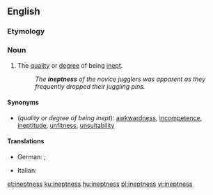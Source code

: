 ==English==

===Etymology===
{{suffix|en|inept|ness}}

===Noun===
{{en-noun|-|es}}

# The [[quality]] or [[degree]] of being [[inept]].
#: ''The '''ineptness''' of the novice jugglers was apparent as they frequently dropped their juggling pins.''

====Synonyms====
* (''quality or degree of being inept''): [[awkwardness]], [[incompetence]], [[ineptitude]], [[unfitness]], [[unsuitability]]

====Translations====
{{trans-top|being inept}}
* German: {{t+|de|Unfähigkeit|f}} {{qual|inability}}; {{t|de|Untauglichkeit|f}} {{qual|unfitness}}
{{trans-mid}}
* Italian: {{t|it|inettitudine|f}}
{{trans-bottom}}

[[et:ineptness]]
[[ku:ineptness]]
[[hu:ineptness]]
[[pl:ineptness]]
[[vi:ineptness]]
